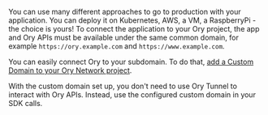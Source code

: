 You can use many different approaches to go to production with your application. You can deploy it on Kubernetes, AWS, a VM, a
RaspberryPi - the choice is yours! To connect the application to your Ory project, the app and Ory APIs must be available under
the same common domain, for example `https://ory.example.com` and `https://www.example.com`.

You can easily connect Ory to your subdomain. To do that,
[add a Custom Domain to your Ory Network project](../../guides/custom-domains.mdx).

With the custom domain set up, you don't need to use Ory Tunnel to interact with Ory APIs. Instead, use the configured custom
domain in your SDK calls.
